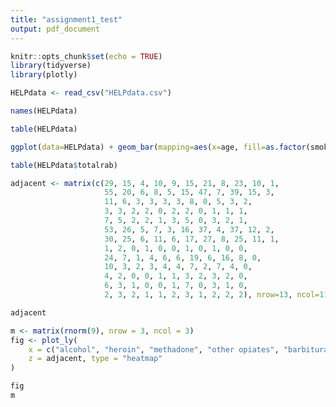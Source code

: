 ```yaml
---
title: "assignment1_test"
output: pdf_document
---
```


```r
knitr::opts_chunk$set(echo = TRUE)
library(tidyverse)
library(plotly)
```

```r
HELPdata <- read_csv("HELPdata.csv")

names(HELPdata)

table(HELPdata)

ggplot(data=HELPdata) + geom_bar(mapping=aes(x=age, fill=as.factor(smoker)))

table(HELPdata$totalrab)

adjacent <- matrix(c(29, 15, 4, 10, 9, 15, 21, 8, 23, 10, 1,
                     55, 20, 6, 8, 5, 15, 47, 7, 39, 15, 3,
                     11, 6, 3, 3, 3, 3, 8, 0, 5, 3, 2,
                     3, 3, 2, 2, 0, 2, 2, 0, 1, 1, 1,
                     7, 5, 2, 2, 1, 3, 5, 0, 3, 2, 1,
                     53, 26, 5, 7, 3, 16, 37, 4, 37, 12, 2,
                     30, 25, 6, 11, 6, 17, 27, 8, 25, 11, 1,
                     1, 2, 0, 1, 0, 0, 1, 0, 1, 0, 0,
                     24, 7, 1, 4, 6, 6, 19, 6, 16, 8, 0,
                     10, 3, 2, 3, 4, 4, 7, 2, 7, 4, 0, 
                     4, 2, 0, 0, 1, 1, 3, 2, 3, 2, 0,
                     6, 3, 1, 0, 0, 1, 7, 0, 3, 1, 0,
                     2, 3, 2, 1, 1, 2, 3, 1, 2, 2, 2), nrow=13, ncol=11, byrow = TRUE)

adjacent

m <- matrix(rnorm(9), nrow = 3, ncol = 3)
fig <- plot_ly(
    x = c("alcohol", "heroin", "methadone", "other opiates", "barbiturates", "sedatives", "cocaine", "amphetamines", "marijuana", "hallucinogens", "inhalants"), y = c("seizure", "asthma", "heart attack", "heart failure", "other heart dis", "Hypertension", "chronic liver disease", "kidney failure", "chronic osteoarthritis", "peripheral neuropathy", "cancer", "diabetes", "stroke"),
    z = adjacent, type = "heatmap"
)

fig
m
```

